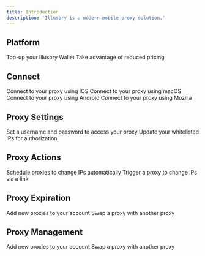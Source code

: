 ```yaml
---
title: Introduction
description: 'Illusory is a modern mobile proxy solution.'
---
```


## Platform

<CardGroup cols={2}>
    <Card title="Add Funds" icon="wallet" href="/account/add-funds">
        Top-up your Illusory Wallet
    </Card>
    <Card title="Member Discount" icon="user" href="/account/member">
        Take advantage of reduced pricing
    </Card>
</CardGroup>

## Connect

<CardGroup cols={2}>
    <Card title="iOS" icon="apple" href="/connect/ios/ios-wifi-apps">
        Connect to your proxy using iOS
    </Card>
    <Card title="macOS" icon="apple" href="/connect/macos/macos-wifi">
        Connect to your proxy using macOS
    </Card>
    <Card title="Android" icon="android" href="/connect/android/android-wifi">
        Connect to your proxy using Android
    </Card>
    <Card title="Mozilla" icon="firefox-browser" href="/connect/mozilla/macos-foxyproxy">
        Connect to your proxy using Mozilla
    </Card>
</CardGroup>

## Proxy Settings

<CardGroup cols={2}>
    <Card title="Basic Authentication" icon="lock" href="/proxy-authentication/proxy-auth-basic">
        Set a username and password to access your proxy
    </Card>
    <Card title="Whitelist Authentication" icon="location-dot" href="/proxy-authentication/proxy-auth-whitelist">
        Update your whitelisted IPs for authorization
    </Card>
</CardGroup>


## Proxy Actions

<CardGroup cols={2}>
    <Card title="Change IP Automatically" icon="clock" href="/proxy-actions/change-ip/change-ip-automatically">
        Schedule proxies to change IPs automatically
    </Card>
    <Card title="Change IP via Link" icon="link" href="/proxy-actions/change-ip/change-ip-link">
        Trigger a proxy to change IPs via a link
    </Card>
</CardGroup>

## Proxy Expiration

<CardGroup cols={2}>
    <Card title="Auto Renewal" icon="clock" href="/proxy-expiration/proxy-renew">
        Add new proxies to your account
    </Card>
    <Card title="Extend Manually" icon="link" href="/proxy-expiration/proxy-extend">
        Swap a proxy with another proxy
    </Card>
</CardGroup>

## Proxy Management

<CardGroup cols={2}>
    <Card title="Add" icon="clock" href="/proxy-management/proxy-add">
        Add new proxies to your account
    </Card>
    <Card title="Swap" icon="link" href="/proxy-management/proxy-swap">
        Swap a proxy with another proxy
    </Card>
</CardGroup>